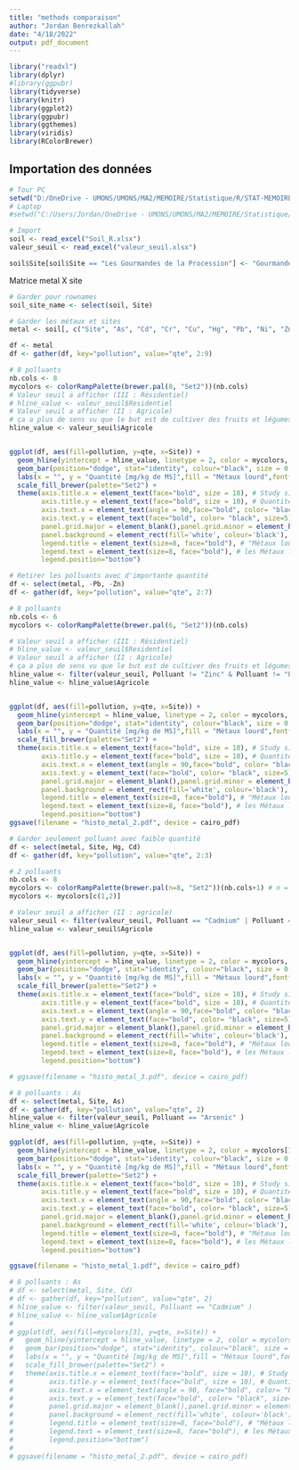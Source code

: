 ```yaml
---
title: "methods comparaison"
author: "Jordan Benrezkallah"
date: "4/18/2022"
output: pdf_document
---
```


```r
library("readxl")
library(dplyr)
#library(ggpubr)
library(tidyverse)
library(knitr)
library(ggplot2)
library(ggpubr)
library(ggthemes)
library(viridis)
library(RColorBrewer)
```

## Importation des données
```r
# Tour PC
setwd("D:/OneDrive - UMONS/UMONS/MA2/MEMOIRE/Statistique/R/STAT-MEMOIRE/RAW2")
# Laptop
#setwd("C:/Users/Jordan/OneDrive - UMONS/UMONS/MA2/MEMOIRE/Statistique/R/STAT-MEMOIRE/RAW2/Traits abeilles")

# Import
soil <- read_excel("Soil_R.xlsx")
valeur_seuil <- read_excel("valeur_seuil.xlsx")

soil$Site[soil$Site == "Les Gourmandes de la Procession"] <- "Gourmandes"
```

Matrice metal X site
```r
# Garder pour rownames
soil_site_name <- select(soil, Site)

# Garder les métaux et sites
metal <- soil[, c("Site", "As", "Cd", "Cr", "Cu", "Hg", "Pb", "Ni", "Zn")]
```

```r
df <- metal
df <- gather(df, key="pollution", value="qte", 2:9)
```


```r
# 8 polluants
nb.cols <- 8
mycolors <- colorRampPalette(brewer.pal(8, "Set2"))(nb.cols)
# Valeur seuil a afficher (III : Résidentiel)
# hline_value <- valeur_seuil$Residentiel
# Valeur seuil a afficher (II : Agricole)
# ça a plus de sens vu que le but est de cultiver des fruits et légumes
hline_value <- valeur_seuil$Agricole


ggplot(df, aes(fill=pollution, y=qte, x=Site)) + 
  geom_hline(yintercept = hline_value, linetype = 2, color = mycolors, lwd = 0.2) +
  geom_bar(position="dodge", stat="identity", colour="black", size = 0.3) +
  labs(x = "", y = "Quantité [mg/kg de MS]",fill = "Métaux lourd",fontface = "bold") + 
  scale_fill_brewer(palette="Set2") +
  theme(axis.title.x = element_text(face="bold", size = 10), # Study site
        axis.title.y = element_text(face="bold", size = 10), # Quantité
        axis.text.x = element_text(angle = 90,face="bold", color= "black", size=8), # Site
        axis.text.y = element_text(face="bold", color= "black", size=5), # 
        panel.grid.major = element_blank(),panel.grid.minor = element_blank(),
        panel.background = element_rect(fill='white', colour='black'),
        legend.title = element_text(size=8, face="bold"), # "Métaux lourd" dans la légende
        legend.text = element_text(size=8, face="bold"), # les Métaux lourd dans la légende
        legend.position="bottom") 
```

```r
# Retirer les polluants avec d'importante quantité
df <- select(metal, -Pb, -Zn)
df <- gather(df, key="pollution", value="qte", 2:7)

# 8 polluants
nb.cols <- 6
mycolors <- colorRampPalette(brewer.pal(6, "Set2"))(nb.cols)

# Valeur seuil a afficher (III : Résidentiel)
# hline_value <- valeur_seuil$Residentiel
# Valeur seuil a afficher (II : Agricole)
# ça a plus de sens vu que le but est de cultiver des fruits et légumes
hline_value <- filter(valeur_seuil, Polluant != "Zinc" & Polluant != "Plomb")
hline_value <- hline_value$Agricole


ggplot(df, aes(fill=pollution, y=qte, x=Site)) +
  geom_hline(yintercept = hline_value, linetype = 2, color = mycolors, lwd = 0.3) +
  geom_bar(position="dodge", stat="identity", colour="black", size = 0.3) +
  labs(x = "", y = "Quantité [mg/kg de MS]",fill = "Métaux lourd",fontface = "bold") +
  scale_fill_brewer(palette="Set2") +
  theme(axis.title.x = element_text(face="bold", size = 10), # Study site
        axis.title.y = element_text(face="bold", size = 10), # Quantité
        axis.text.x = element_text(angle = 90,face="bold", color= "black", size=8), # Site
        axis.text.y = element_text(face="bold", color= "black", size=5), #
        panel.grid.major = element_blank(),panel.grid.minor = element_blank(),
        panel.background = element_rect(fill='white', colour='black'),
        legend.title = element_text(size=8, face="bold"), # "Métaux lourd" dans la légende
        legend.text = element_text(size=8, face="bold"), # les Métaux lourd dans la légende
        legend.position="bottom")
ggsave(filename = "histo_metal_2.pdf", device = cairo_pdf)
```

```r
# Garder seulement polluant avec faible quantité
df <- select(metal, Site, Hg, Cd)
df <- gather(df, key="pollution", value="qte", 2:3)

# 2 polluants
nb.cols <- 8
mycolors <- colorRampPalette(brewer.pal(n=8, "Set2"))(nb.cols+1) # n = 3 minimum, faut chippoter
mycolors <- mycolors[c(1,2)] 

# Valeur seuil a afficher (II : agricole)
valeur_seuil <- filter(valeur_seuil, Polluant == "Cadmium" | Polluant == "Mercure")
hline_value <- valeur_seuil$Agricole


ggplot(df, aes(fill=pollution, y=qte, x=Site)) +
  geom_hline(yintercept = hline_value, linetype = 2, color = mycolors, lwd = 0.5) +
  geom_bar(position="dodge", stat="identity", colour="black", size = 0.3) +
  labs(x = "", y = "Quantité [mg/kg de MS]",fill = "Métaux lourd",fontface = "bold") +
  scale_fill_brewer(palette="Set2") +
  theme(axis.title.x = element_text(face="bold", size = 10), # Study site
        axis.title.y = element_text(face="bold", size = 10), # Quantité
        axis.text.x = element_text(angle = 90,face="bold", color= "black", size=8), # Site
        axis.text.y = element_text(face="bold", color= "black", size=5), #
        panel.grid.major = element_blank(),panel.grid.minor = element_blank(),
        panel.background = element_rect(fill='white', colour='black'),
        legend.title = element_text(size=8, face="bold"), # "Métaux lourd" dans la légende
        legend.text = element_text(size=8, face="bold"), # les Métaux lourd dans la légende
        legend.position="bottom")

# ggsave(filename = "histo_metal_3.pdf", device = cairo_pdf)
```


```r
# 8 polluants : As
df <- select(metal, Site, As)
df <- gather(df, key="pollution", value="qte", 2)
hline_value <- filter(valeur_seuil, Polluant == "Arsenic" )
hline_value <- hline_value$Agricole

ggplot(df, aes(fill=pollution, y=qte, x=Site)) + 
  geom_hline(yintercept = hline_value, linetype = 2, color = mycolors[1], lwd = 0.2) +
  geom_bar(position="dodge", stat="identity", colour="black", size = 0.3) +
  labs(x = "", y = "Quantité [mg/kg de MS]",fill = "Métaux lourd",fontface = "bold") + 
  scale_fill_brewer(palette="Set2") +
  theme(axis.title.x = element_text(face="bold", size = 10), # Study site
        axis.title.y = element_text(face="bold", size = 10), # Quantité
        axis.text.x = element_text(angle = 90,face="bold", color= "black", size=8), # Site
        axis.text.y = element_text(face="bold", color= "black", size=5), # 
        panel.grid.major = element_blank(),panel.grid.minor = element_blank(),
        panel.background = element_rect(fill='white', colour='black'),
        legend.title = element_text(size=8, face="bold"), # "Métaux lourd" dans la légende
        legend.text = element_text(size=8, face="bold"), # les Métaux lourd dans la légende
        legend.position="bottom") 

ggsave(filename = "histo_metal_1.pdf", device = cairo_pdf)
```

```r
# 8 polluants : As
# df <- select(metal, Site, Cd)
# df <- gather(df, key="pollution", value="qte", 2)
# hline_value <- filter(valeur_seuil, Polluant == "Cadmium" )
# hline_value <- hline_value$Agricole
# 
# ggplot(df, aes(fill=mycolors[3], y=qte, x=Site)) + 
#   geom_hline(yintercept = hline_value, linetype = 2, color = mycolors[2], lwd = 0.2) +
#   geom_bar(position="dodge", stat="identity", colour="black", size = 0.3) +
#   labs(x = "", y = "Quantité [mg/kg de MS]",fill = "Métaux lourd",fontface = "bold") + 
#   scale_fill_brewer(palette="Set2") +
#   theme(axis.title.x = element_text(face="bold", size = 10), # Study site
#         axis.title.y = element_text(face="bold", size = 10), # Quantité
#         axis.text.x = element_text(angle = 90, face="bold", color= "black", size=8), # Site
#         axis.text.y = element_text(face="bold", color= "black", size=5), # 
#         panel.grid.major = element_blank(),panel.grid.minor = element_blank(),
#         panel.background = element_rect(fill='white', colour='black'),
#         legend.title = element_text(size=8, face="bold"), # "Métaux lourd" dans la légende
#         legend.text = element_text(size=8, face="bold"), # les Métaux lourd dans la légende
#         legend.position="bottom") 
# 
# ggsave(filename = "histo_metal_2.pdf", device = cairo_pdf)
```